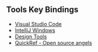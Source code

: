## Tools Key Bindings

- [Visual Studio Code](https://code.visualstudio.com/docs/getstarted/keybindings#_keyboard-shortcuts-reference)
- [IntelliJ Windows](https://www.jetbrains.com/help/idea/reference-keymap-win-default.html)
- [Design Tools](https://shortcuts.design/)
- [QuickRef - Open source angels](https://quickref.me/)
